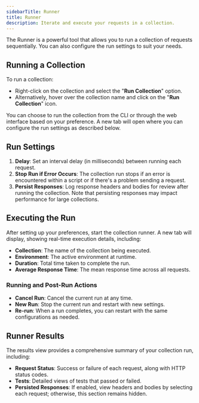 ```yaml
---
sidebarTitle: Runner
title: Runner
description: Iterate and execute your requests in a collection.
---
```


The Runner is a powerful tool that allows you to run a collection of requests sequentially. You can also configure the run settings to suit your needs.

## Running a Collection

To run a collection:

- Right-click on the collection and select the "**Run Collection**" option.
- Alternatively, hover over the collection name and click on the "**Run Collection**" icon.

You can choose to run the collection from the CLI or through the web interface based on your preference. A new tab will open where you can configure the run settings as described below.

## Run Settings

1. **Delay**: Set an interval delay (in milliseconds) between running each request.
2. **Stop Run if Error Occurs**: The collection run stops if an error is encountered within a script or if there's a problem sending a request.
3. **Persist Responses**: Log response headers and bodies for review after running the collection. Note that persisting responses may impact performance for large collections.

## Executing the Run

After setting up your preferences, start the collection runner. A new tab will display, showing real-time execution details, including:

- **Collection**: The name of the collection being executed.
- **Environment**: The active environment at runtime.
- **Duration**: Total time taken to complete the run.
- **Average Response Time**: The mean response time across all requests.

### Running and Post-Run Actions

- **Cancel Run**: Cancel the current run at any time.
- **New Run**: Stop the current run and restart with new settings.
- **Re-run**: When a run completes, you can restart with the same configurations as needed.

## Runner Results

The results view provides a comprehensive summary of your collection run, including:

- **Request Status**: Success or failure of each request, along with HTTP status codes.
- **Tests**: Detailed views of tests that passed or failed.
- **Persisted Responses**: If enabled, view headers and bodies by selecting each request; otherwise, this section remains hidden.